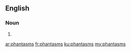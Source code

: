 ==English==

===Noun===
{{head|en|noun plural form}}

# {{plural of|phantasm|lang=en}}

[[ar:phantasms]]
[[fr:phantasms]]
[[ku:phantasms]]
[[my:phantasms]]